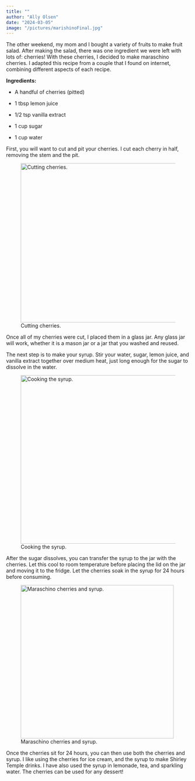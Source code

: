 ```yaml
---
title: ""
author: "Ally Olsen"
date: "2024-03-05"
image: "/pictures/marishinoFinal.jpg"
---
```


The other weekend, my mom and I bought a variety of fruits to make fruit salad. After making the salad, there was one ingredient we were left with lots of: cherries! With these cherries, I decided to make maraschino cherries. I adapted this recipe from a couple that I found on internet, combining different aspects of each recipe.

**Ingredients:**

-   A handful of cherries (pitted)

-   1 tbsp lemon juice

-   1/2 tsp vanilla extract

-   1 cup sugar

-   1 cup water

First, you will want to cut and pit your cherries. I cut each cherry in half, removing the stem and the pit.

![Cutting cherries.](/pictures/cuttingCherries.jpg){width="435"}

Once all of my cherries were cut, I placed them in a glass jar. Any glass jar will work, whether it is a mason jar or a jar that you washed and reused.

The next step is to make your syrup. Stir your water, sugar, lemon juice, and vanilla extract together over medium heat, just long enough for the sugar to dissolve in the water.

![Cooking the syrup.](/pictures/cookingSyrup.jpg){width="460"}

After the sugar dissolves, you can transfer the syrup to the jar with the cherries. Let this cool to room temperature before placing the lid on the jar and moving it to the fridge. Let the cherries soak in the syrup for 24 hours before consuming.

![Maraschino cherries and syrup.](/pictures/marishinoFinal.jpg){width="419"}

Once the cherries sit for 24 hours, you can then use both the cherries and syrup. I like using the cherries for ice cream, and the syrup to make Shirley Temple drinks. I have also used the syrup in lemonade, tea, and sparkling water. The cherries can be used for any dessert!

